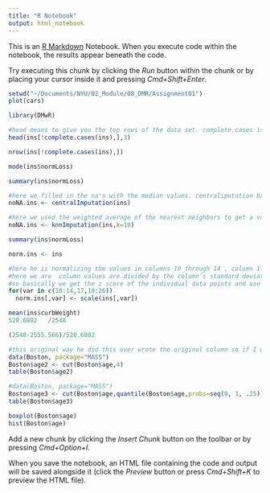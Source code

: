 ```yaml
---
title: "R Notebook"
output: html_notebook
---
```


This is an [R Markdown](http://rmarkdown.rstudio.com) Notebook. When you execute code within the notebook, the results appear beneath the code. 

Try executing this chunk by clicking the *Run* button within the chunk or by placing your cursor inside it and pressing *Cmd+Shift+Enter*. 

```r
setwd("~/Documents/NYU/02_Module/08_DMR/Assignment01")
plot(cars)

library(DMwR)

#head means to give you the top rows of the data set. complete.cases is a function in R that finds NA's in any column in your dataset and 3 just means the top 3 rows.
head(ins[!complete.cases(ins),],3)

nrow(ins[!complete.cases(ins),])

mode(ins$normLoss)

summary(ins$normLoss)

#here we filled in the na's with the median values. centraliputation basically is the median
noNA.ins <- centralImputation(ins) 

#here we used the weighted average of the nearest neighbors to get a value for the na's
noNA.ins <- knnImputation(ins,k=10)

summary(ins$normLoss)

```

```r
norm.ins <- ins

#here he is normalizing the values in columns 10 through 14 , column 17 ,19,26 which all happen to be numerical
#here we are  column values are divided by the column’s standard deviation
#so basically we get the z score of the individual data points and use it to normalize the columns
for(var in c(10:14,17,19:26)) 
  norm.ins[,var] <- scale(ins[,var])

mean(ins$curbWeight)
520.6802   /2548

(2548-2555.566)/520.6802 

```
```r
#this original way he did this over wrote the original column so if I wanted to cut the data a different way I would have to re-ingest. best thing to do is make a new column.
data(Boston, package="MASS") 
Boston$age2 <- cut(Boston$age,4)
table(Boston$age2)
```

```r
#data(Boston, package="MASS") 
Boston$age3 <- cut(Boston$age,quantile(Boston$age,probs=seq(0, 1, .25)))
table(Boston$age3)

boxplot(Boston$age)
hist(Boston$age)
```

Add a new chunk by clicking the *Insert Chunk* button on the toolbar or by pressing *Cmd+Option+I*.

When you save the notebook, an HTML file containing the code and output will be saved alongside it (click the *Preview* button or press *Cmd+Shift+K* to preview the HTML file).
